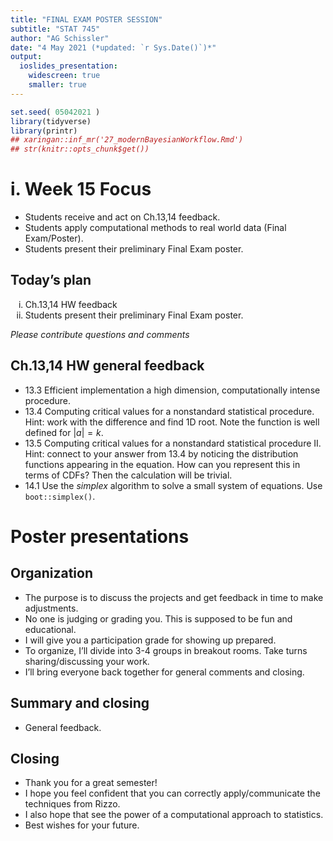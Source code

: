 ```yaml
---
title: "FINAL EXAM POSTER SESSION"
subtitle: "STAT 745"
author: "AG Schissler"
date: "4 May 2021 (*updated: `r Sys.Date()`)*"
output:
  ioslides_presentation:
    widescreen: true
    smaller: true
---
```


```r
set.seed( 05042021 )
library(tidyverse)
library(printr)
## xaringan::inf_mr('27_modernBayesianWorkflow.Rmd')
## str(knitr::opts_chunk$get())
```

<!-- open up etext as you go. don't typeset the chapter -->

# i. Week 15 Focus

- Students receive and act on Ch.13,14 feedback.
- Students apply computational methods to real world data (Final Exam/Poster).
- Students present their preliminary Final Exam poster.

## Today's plan

i. Ch.13,14 HW feedback
ii. Students present their preliminary Final Exam poster.

*Please contribute questions and comments*

## Ch.13,14 HW general feedback

- 13.3 Efficient implementation a high dimension, computationally intense procedure.
- 13.4 Computing critical values for a nonstandard statistical procedure. Hint: work with the difference and find 1D root. Note the function is well defined for $|a|=k$.
- 13.5 Computing critical values for a nonstandard statistical procedure II. Hint: connect to your answer from 13.4 by noticing the distribution functions appearing in the equation. How can you represent this in terms of CDFs? Then the calculation will be trivial.
- 14.1 Use the *simplex* algorithm to solve a small system of equations. Use `boot::simplex()`.

# Poster presentations

## Organization

- The purpose is to discuss the projects and get feedback in time to make adjustments.
- No one is judging or grading you. This is supposed to be fun and educational.
- I will give you a participation grade for showing up prepared.
- To organize, I'll divide into 3-4 groups in breakout rooms. Take turns sharing/discussing your work.
- I'll bring everyone back together for general comments and closing.

## Summary and closing

- General feedback.
 
## Closing

- Thank you for a great semester!
- I hope you feel confident that you can correctly apply/communicate the techniques from Rizzo.
- I also hope that see the power of a computational approach to statistics.
- Best wishes for your future.
